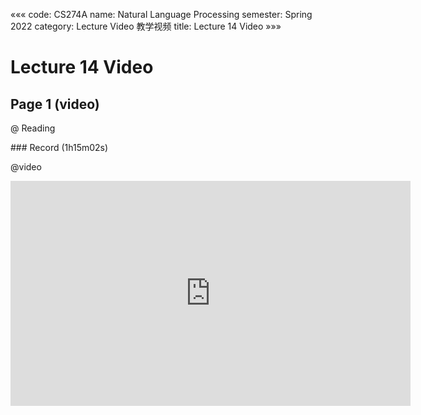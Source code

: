 «««
code: CS274A
name: Natural Language Processing
semester: Spring 2022
category: Lecture Video 教学视频
title: Lecture 14 Video
»»»

# Lecture 14 Video

## Page 1 (video)

@ Reading

<div class="markdown-body">
### Record (1h15m02s)
</div>

@video

<iframe src="https://sbfast.com/e/9kfflw04tjim.html" frameborder=0 marginwidth=0 marginheight=0 scrolling=no width=640 height=360 allowfullscreen></iframe>

